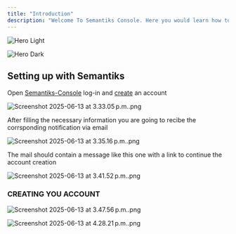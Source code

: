 ```yaml
---
title: "Introduction"
description: "Welcome To Semantiks Console. Here you would learn how to use the semantiks console web-app including Agent Creation and Management, Dashboards and Conversations Analytics as well as external integrations to  various channels"
---
```


<img
  className="block dark:hidden"
  src="/images/hero-light.png"
  alt="Hero Light"
/>

<img
  className="hidden dark:block"
  src="/images/hero-dark.png"
  alt="Hero Dark"
/>

## Setting up with Semantiks

Open [Semantiks-Console](https://consola.semantiks.com/login) log-in and [create](https://consola.semantiks.com/signup) an account

![Screenshot 2025-06-13 at 3.33.05 p.m..png](/images/Screenshot2025-06-13at3.33.05p.m..png)

After filling the necessary information you are going to recibe the corrsponding notification via email

![Screenshot 2025-06-13 at 3.35.16 p.m..png](/images/Screenshot2025-06-13at3.35.16p.m..png)

The mail should contain a message like this one with a link to continue the account creation

![Screenshot 2025-06-13 at 3.41.52 p.m..png](/images/Screenshot2025-06-13at3.41.52p.m..png)

### CREATING YOU ACCOUNT

![Screenshot 2025-06-13 at 3.47.56 p.m..png](/images/Screenshot2025-06-13at3.47.56p.m..png)

![Screenshot 2025-06-13 at 4.28.21 p.m..png](/images/Screenshot2025-06-13at4.28.21p.m..png)